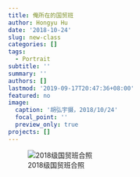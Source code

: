 ```yaml
---
title: 俺所在的国贸班
author: Hongyu Hu
date: '2018-10-24'
slug: new-class
categories: []
tags:
  - Portrait
subtitle: ''
summary: ''
authors: []
lastmod: '2019-09-17T20:47:36+08:00'
featured: no
image:
  caption: '胡弘宇摄，2018/10/24'
  focal_point: ''
  preview_only: true
projects: []
---
```


![2018级国贸班合照](HHY_5635.JPG)


